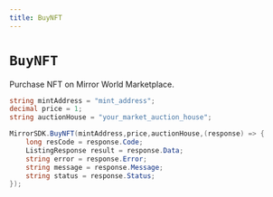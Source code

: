 ```yaml
---
title: BuyNFT
---
```


# `BuyNFT`

Purchase NFT on Mirror World Marketplace.

```csharp
string mintAddress = "mint_address";
decimal price = 1;
string auctionHouse = "your_market_auction_house";

MirrorSDK.BuyNFT(mintAddress,price,auctionHouse,(response) => {
    long resCode = response.Code;
    ListingResponse result = response.Data;
    string error = response.Error;
    string message = response.Message;
    string status = response.Status;
});
```
